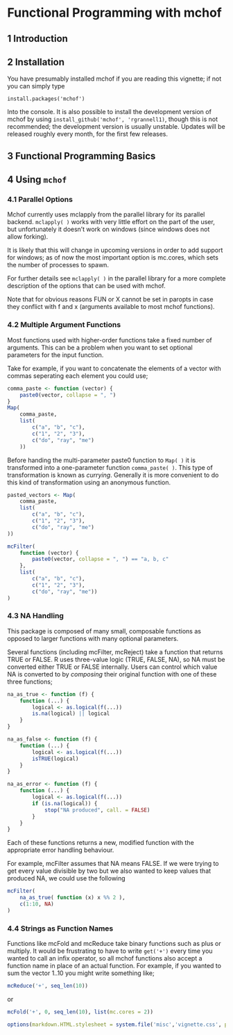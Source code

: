 <!--
%\VignetteEngine{knitr}
%\VignetteIndexEntry{Functional Programming with mchof}
-->

Functional Programming with mchof
=================================

## 1 Introduction

## 2 Installation

You have presumably installed mchof if you are reading this vignette; if not
you can simply type
```
install.packages('mchof')
```
Into the console. It is also possible to install the 
development version of mchof by using `install_github('mchof', 'rgrannell1)`, 
though this is not recommended; the development version is usually unstable. 
Updates will be released roughly every month, for the first few releases.

## 3 Functional Programming Basics

## 4 Using `mchof`

### 4.1 Parallel Options

Mchof currently uses mclapply from the parallel library for its parallel backend. 
`mclapply( )` works with very little effort on the part of the user, but unfortunately
it doesn't work on windows (since windows does not allow forking). 

It is likely that this will change in upcoming versions in order to add support for windows;
as of now the most important option is mc.cores, which sets the number of 
processes to spawn. 

For further details see `mclapply( )` in the parallel library for a more complete 
description of the options that can be used with mchof. 

Note that for obvious reasons FUN or X cannot be set in paropts in case they
conflict with f and x (arguments available to most mchof functions).

### 4.2 Multiple Argument Functions

Most functions used with higher-order functions take a fixed number of arguments.
This can be a problem when you want to set optional parameters for the input function.

Take for example, if you want to concatenate the elements of a vector with commas
seperating each element you could use;
```r
comma_paste <- function (vector) {
	paste0(vector, collapse = ", ")
}
Map(
	comma_paste, 
	list(
		c("a", "b", "c"),
		c("1", "2", "3"),
		c("do", "ray", "me")
	))
```
Before handing the multi-parameter paste0 function to `Map( )` it is transformed
into a one-parameter function `comma_paste( )`. This type of transformation is 
known as *currying*. Generally it is more convenient to do this kind of transformation
using an anonymous function.
```r
pasted_vectors <- Map(
	comma_paste, 
	list(
		c("a", "b", "c"),
		c("1", "2", "3"),
		c("do", "ray", "me")
))

mcFilter(
	function (vector) {
		paste0(vector, collapse = ", ") == "a, b, c"	
	},
	list(
		c("a", "b", "c"),
		c("1", "2", "3"),
		c("do", "ray", "me"))
)
```
### 4.3 NA Handling

This package is composed of many small, composable functions as opposed to larger 
functions with many optional parameters. 

Several functions (including mcFilter, mcReject) take a function that returns
TRUE or FALSE. R uses three-value logic (TRUE, FALSE, NA), so NA must be converted
either TRUE or FALSE internally. Users can control which value
NA is converted to by *composing* their original function with one of these 
three functions;

```r
na_as_true <- function (f) {
	function (...) {
		logical <- as.logical(f(...))
		is.na(logical) || logical
	}
}
```

```r
na_as_false <- function (f) {
	function (...) {
		logical <- as.logical(f(...))
		isTRUE(logical)
	}
}
```

```r
na_as_error <- function (f) {
	function (...) {
		logical <- as.logical(f(...))
		if (is.na(logical)) {
			stop("NA produced", call. = FALSE)
		}
	}
}
```

Each of these functions returns a new, modified function with the appropriate
error handling behaviour.

For example, mcFilter assumes that NA means FALSE. If we were trying to get every
value divisible by two but we also wanted to keep values that produced NA, we 
could use the following

```r
mcFilter(
	na_as_true( function (x) x %% 2 ),
	c(1:10, NA)
)
```

### 4.4 Strings as Function Names

Functions like mcFold and mcReduce take binary functions such as plus or multiply.
It would be frustrating to have to write `get('+')` every time you wanted to call
an infix operator, so all mchof functions also accept a function name
in place of an actual function. For example, if you wanted to sum the vector 
1..10 you might write something like; 

```r
mcReduce('+', seq_len(10))
```
or
```r
mcFold('+', 0, seq_len(10), list(mc.cores = 2))
```

```r
options(markdown.HTML.stylesheet = system.file('misc','vignette.css', package='knitr'))
```
